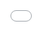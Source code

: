 ```yaml
---
title: "Food ETC"
author: "Dr Shane Crowley"
subtitle: "Introduction"
format:
  revealjs: 
    slide-number: true
    buttons: true
    controls: true
    preview-links: true
    chalkboard: true
    # logo: images/quarto.png
    footer: Food Technology, Culture & Ethics 
search: false
---
```


## Introduction

::: {.incremental}
- Who am I?
- What will we cover?
- How will the module work?
:::

## {background-video="vids/molecules_build_c.mp4"}

<span style="color: white">
What are the **building blocks** of food?
</span>

## {background-video="vids/molecules_build_col_c.mp4"}

<span style="color: white">
How should we **design food** for people?
</span>

---

<iframe title="review: click or swipe to progress" src="sozi/pre-cognition-1.sozi.html" style="position:fixed; top:0; left:0; bottom:0; right:0; width:100%; height:100%; border:none; margin:0; padding:0; overflow:hidden; z-index:999999;"></iframe>

<div class="footer"></div>

## Main Topics in Semester 1

1. Food **Ontology** (`what food is and could be`)
2. Food **Epistemology** (`how to know about food`)
3. Food **Semiotics** (`how food communicates with us`)
4. Food **Structure** (`why food is not just its parts`)

::: {.fragment}
:::{.callout-tip collapse="true"}
## Don't Worry 😟

These topics are selected on the assumption that you
do not have a huge `science background`.
:::
:::

## Assessment (Module Description)

- **In-class Test #1** (20 Marks)
- **Reflective reports** (10 Marks)
- **In-class Test #2** (20 Marks)
- **Group Presentation** (20 Marks)
- **Essay** (30 Marks)

::: {.fragment}
:::{.callout-warning collapse="true"}
## 100% Continuous Assessment

You need to be consistent — don't let things drift.

:::
:::

## Is this (good) Food?

:::{.panel-tabset}

### Image

![](../../img/Veggie_Loaf_c.png "image of nutraloaf"){fig-align="center" width="80%" height="80%"}

### info

<iframe height="350px" width="100%" src="https://www.chicagomag.com/chicago-magazine/september-2010/dining-critic-tries-nutraloaf-the-prison-food-for-misbehaving-inmates/"></iframe>

Scroll to read or open to [full-screen](https://www.chicagomag.com/chicago-magazine/september-2010/dining-critic-tries-nutraloaf-the-prison-food-for-misbehaving-inmates/
)

:::

